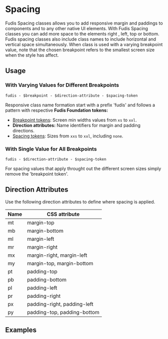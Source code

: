 
<Meta title="Utilities/Spacing" />

# Spacing

Fudis Spacing classes allows you to add responsive margin and paddings to components and to any other native UI elements. With Fudis Spacing classes you can add more space to the elements right , left, top or bottom. Fudis spacing classes also include class names to include horizontal and vertical space simultaneously.
When class is used with a varying breakpoint value, note that the chosen breakpoint refers to the smallest screen size when the style has affect.

## Usage

### With Varying Values for Different Breakpoints
```
fudis - $breakpoint - $direction-attribute - $spacing-token
```
Responsive class name formation start with a prefix 'fudis' and follows a pattern with respective **Fudis Foundation tokens:**<br/>

- [Breakpoint tokens](/docs/foundations-breakpoints--documentation): Screen min widths values from `xs` to `xxl`.
- **Direction attributes:** Name identifiers for margin and padding directions.
- [Spacing tokens](/docs/foundations-spacing--documentation): Sizes from `xxs` to `xxl`, including `none`.


### With Single Value for All Breakpoints
```
fudis - $direction-attribute - $spacing-token
```
For spacing values that apply throught out the different screen sizes simply remove the 'breakpoint token'.

## Direction Attributes
Use the following direction attributes to define where spacing is applied.

<table>
  <thead>
    <tr>
      <th>Name</th>
      <th>CSS attribute</th>
    </tr>
  </thead>
  <tbody>
    <tr>
      <td>mt</td>
      <td>margin-top</td>
    </tr>
    <tr>
      <td>mb</td>
      <td>margin-bottom</td>
    </tr>
    <tr>
      <td>ml</td>
      <td>margin-left</td>
    </tr>
    <tr>
      <td>mr</td>
      <td>margin-right</td>
    </tr>
    <tr>
      <td>mx</td>
      <td>margin-right, margin-left</td>
    </tr>
    <tr>
      <td>my</td>
      <td>margin-top, margin-bottom</td>
    </tr>
    <tr>
      <td>pt</td>
      <td>padding-top</td>
    </tr>
    <tr>
      <td>pb</td>
      <td>padding-bottom</td>
    </tr>
    <tr>
      <td>pl</td>
      <td>padding-left</td>
    </tr>
    <tr>
      <td>pr</td>
      <td>padding-right</td>
    </tr>
    <tr>
      <td>px</td>
      <td>padding-right, padding-left</td>
    </tr>
    <tr>
      <td>py</td>
      <td>padding-top, padding-bottom</td>
    </tr>
  </tbody>
</table>

## Examples

<Canvas of={SpacingStories.Example}></Canvas>


